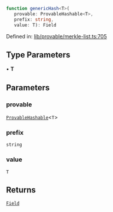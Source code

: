 ```ts
function genericHash<T>(
   provable: ProvableHashable<T>, 
   prefix: string, 
   value: T): Field
```

Defined in: [lib/provable/merkle-list.ts:705](https://github.com/o1-labs/o1js/blob/df1ff77af12d7cbbed4a6167f02815fad4f0dceb/src/lib/provable/merkle-list.ts#L705)

## Type Parameters

• **T**

## Parameters

### provable

[`ProvableHashable`](../type-aliases/ProvableHashable.mdx)\<`T`\>

### prefix

`string`

### value

`T`

## Returns

[`Field`](../classes/Field.mdx)
